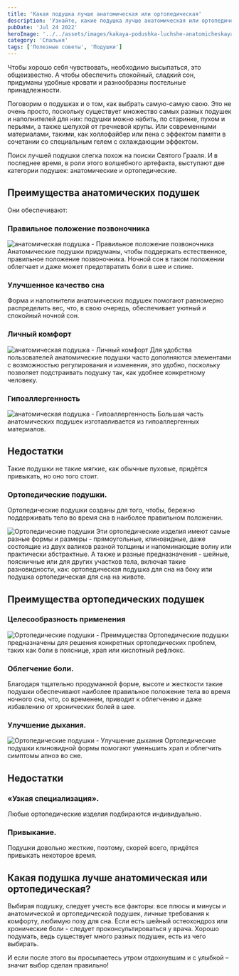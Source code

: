 ```yaml
---
title: 'Какая подушка лучше анатомическая или ортопедическая'
description: 'Узнайте, какие подушка лучше анатомическая или ортопедическая'
pubDate: 'Jul 24 2022'
heroImage: '../../assets/images/kakaya-podushka-luchshe-anatomicheskaya-ili-ortopedicheskaya.jpg'
category: 'Спальня'
tags: ['Полезные советы', 'Подушки']
---
```



Чтобы хорошо себя чувствовать, необходимо высыпаться, это общеизвестно. А чтобы обеспечить спокойный, сладкий сон, придуманы удобные кровати и разнообразны постельные принадлежности.

Поговорим о подушках и о том, как выбрать самую-самую свою. Это не очень просто, поскольку существует множество самых разных подушек и наполнителей для них: подушки можно набить, по старинке, пухом и перьями, а также шелухой от гречневой крупы. Или современными материалами, такими, как холлофайбер или пена с эффектом памяти в сочетании со специальным гелем с охлаждающим эффектом.

Поиск лучшей подушки слегка похож на поиски Святого Грааля. И в последнее время, в роли этого волшебного артефакта, выступают две категории подушек: анатомические и ортопедические.

## Преимущества анатомических подушек

Они обеспечивают:

### Правильное положение позвоночника

<Image src={img1} quality='high' alt='анатомическая подушка - Правильное положение позвоночника' />
Анатомические подушки придуманы, чтобы поддержать естественное, правильное положение позвоночника. Ночной
сон в таком положении облегчает и даже может предотвратить боли в шее и спине.

### Улучшенное качество сна

Форма и наполнители анатомических подушек помогают равномерно распределить вес, что, в свою очередь, обеспечивает уютный и спокойный ночной сон.

### Личный комфорт

<Image src={img2} quality='high' alt='анатомическая подушка - Личный комфорт' />
Для удобства пользователей анатомические подушки часто дополняются элементами с возможностью регулирования
и изменения, это удобно, поскольку позволяет подстраивать подушку так, как удобнее конкретному человеку.

### Гипоаллергенность

<Image src={img3} quality='high' alt='анатомическая подушка - Гипоаллергенность' />
Большая часть анатомических подушек изготавливается из гипоаллергенных материалов.

## Недостатки

Такие подушки не такие мягкие, как обычные пуховые, придётся привыкать, но оно того стоит.

### Ортопедические подушки.

Ортопедические подушки созданы для того, чтобы, бережно поддерживать тело во время сна в наиболее правильном положении.

<Image src={img4} quality='high' alt='Ортопедические подушки' />
Эти ортопедические изделия имеют самые разные формы и размеры - прямоугольные, клиновидные, даже состоящие
из двух валиков разной толщины и напоминающие волну или практически абстрактные. А также и разные предназначения
- шейные, поясничные или для других участков тела, включая такие разновидности, как: ортопедическая подушка
для сна на боку или подушка ортопедическая для сна на животе.

## Преимущества ортопедических подушек

### Целесообразность применения

<Image src={img5} quality='high' alt='Ортопедические подушки - Преимущества' />
Ортопедические подушки предназначены для решения конкретных ортопедических проблем, таких как боли в
пояснице, храп или кислотный рефлюкс.

### Облегчение боли.

Благодаря тщательно продуманной форме, высоте и жесткости такие подушки обеспечивают наиболее правильное положение тела во время ночного сна, что, со временем, приводит к облегчению и даже избавлению от хронических болей в шее.

### Улучшение дыхания.

<Image src={img6} quality='high' alt='Ортопедические подушки - Улучшение дыхания' />
Ортопедические подушки клиновидной формы помогают уменьшить храп и облегчить симптомы апноэ во сне.

## Недостатки

### «Узкая специализация».

Любые ортопедические изделия подбираются индивидуально.

### Привыкание.

Подушки довольно жесткие, поэтому, скорей всего, придётся привыкать некоторое время.

## Какая подушка лучше анатомическая или ортопедическая?

Выбирая подушку, следует учесть все факторы: все плюсы и минусы и анатомической и ортопедической подушек, личные требования к комфорту, любимую позу для сна. Если есть шейный остеохондроз или хронические боли - следует проконсультироваться у врача. Хорошо подумать, ведь существует много разных подушек, есть из чего выбирать.

И если после этого вы просыпаетесь утром отдохнувшим и с улыбкой – значит выбор сделан правильно!
